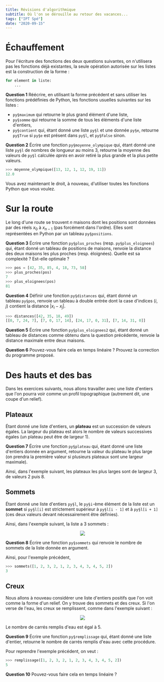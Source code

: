 ```yaml
---
title: Révisions d'algorithmique
subtitle: Où l'on se dérouille au retour des vacances...
tags: ["IPT Spé"]
date: "2020-09-15"
---
```



# Échauffement

Pour l'écriture des fonctions des deux questions suivantes, on n'utilisera pas les fonctions déjà existantes, la seule opération autorisée sur les listes est la construction de la forme&nbsp;:
```python
for element in liste:
	...
```

**Question 1** Réécrire, en utilisant la forme précédent et sans utiliser les fonctions prédéfinies de Python, les fonctions usuelles suivantes sur les listes&nbsp;:
- `py§maximum` qui retourne le plus grand élément d'une liste,
- `py§somme` qui retourne la somme de tous les éléments d'une liste d'entiers,
- `py§contient` qui, étant donné une liste `py§l` et une donnée `py§e`, retourne `py§True` si `py§e` est présent dans `py§l`, et `py§False` sinon.

**Question 2** Écrire une fonction `py§moyenne_olympique` qui, étant donné une liste `py§l` de nombres de longueur au moins 3, retourne la moyenne des valeurs de `py§l` calculée _après_ en avoir retiré la plus grande et la plus petite valeurs.

```python
>>> moyenne_olympique([13, 12, 1, 12, 19, 11])
12.0
```

Vous avez maintenant le droit, à nouveau, d'utiliser toutes les fonctions Python que vous voulez.

# Sur la route

Le long d'une route se trouvent $n$ maisons dont les positions sont données par des réels $x_0$ à&nbsp;$x_{n - 1}$ (pas forcément dans l'ordre). Elles sont représentées en Python par un tableau&nbsp;`py§positions`.

**Question 3** Écrire une fonction&nbsp;`py§plus_proches` (resp.&nbsp;`py§plus_eloignees`) qui, étant donné un tableau de positions de maisons, renvoie la distance des deux maisons les plus proches (resp. éloignées). Quelle est sa complexité&nbsp;? Est-elle optimale&nbsp;?

```python
>>> pos = [42, 35, 85, 4, 18, 73, 58]
>>> plus_proches(pos)
7
>>> plus_eloignees(pos)
81
```

**Question 4** Définir une fonction&nbsp;`py§distances` qui, étant donné un tableau&nbsp;`py§pos`, renvoie un tableau à double entrée dont la case d'indices&nbsp;$(i, j)$ contient la distance&nbsp;$\bigl|x_i - x_j\bigr|$.

```python
>>> distances([42, 35, 18, 49])
[[0, 7, 24, 7], [7, 0, 17, 14], [24, 17, 0, 31], [7, 14, 31, 0]]
```

**Question 5** Écrire une fonction&nbsp;`py§plus_eloignees2` qui, étant donné un tableau de distances comme obtenu dans la question précédente, renvoie la distance maximale entre deux maisons.

**Question 6** Pouvez-vous faire cela en temps linéaire&nbsp;? Prouvez la correction du programme proposé.

# Des hauts et des bas

Dans les exercices suivants, nous allons travailler avec une liste d'entiers que l'on pourra voir comme un profil topographique (autrement dit, une coupe d'un relief).

## Plateaux

Étant donné une liste d'entiers, un **plateau** est un succession de valeurs égales. La largeur du plateau est alors le nombre de valeurs successives égales (un plateau peut être de largeur 1).

**Question 7** Écrire une fonction `py§plateau` qui, étant donné une liste d'entiers donnée en argument, retourne la valeur du plateau le plus large (on prendra la première valeur si plusieurs plateaux sont une largeur maximale).

Ainsi, dans l'exemple suivant, les plateaux les plus larges sont de largeur&nbsp;3, de valeurs 2 puis 8.

## Sommets

Étant donné une liste d'entiers `py§l`, le `py§i`-ème élément de la liste est un **sommet** si `py§l[i]` est strictement supérieur à `py§l[i - 1]` et à `py§l[i + 1]` (ces deux valeurs devant nécessairement être définies).

Ainsi, dans l'exemple suivant, la liste a 3 sommets&nbsp;:

<Center>
  <img src={revfig1} style={{ width: '50%' }} />
</Center>

**Question 8** Écrire une fonction `py§sommets` qui renvoie le nombre de sommets de la liste donnée en argument.

Ainsi, pour l'exemple précédent,

```python
>>> sommets([1, 2, 3, 2, 1, 2, 3, 4, 3, 4, 5, 2])
3
```

## Creux

Nous allons à nouveau considérer une liste d'entiers positifs que l'on voit comme la forme d'un relief. On y trouve des sommets et des creux. Si l'on verse de l'eau, les creux se remplissent, comme dans l'exemple suivant&nbsp;:

<Center>
  <img src={revfig2} style={{ width: '50%' }} />
</Center>

Le nombre de carrés remplis d'eau est égal à&nbsp;$5$.

**Question 9** Écrire une fonction `py§remplissage` qui, étant donné une liste d'entier, retourne le nombre de carrés remplis d'eau avec cette procédure.

Pour reprendre l'exemple précédent, on&nbsp;veut&nbsp;:

```python
>>> remplissage([1, 2, 3, 2, 1, 2, 3, 4, 3, 4, 5, 2])
5
```

**Question 10** Pouvez-vous faire cela en temps linéaire&nbsp;?